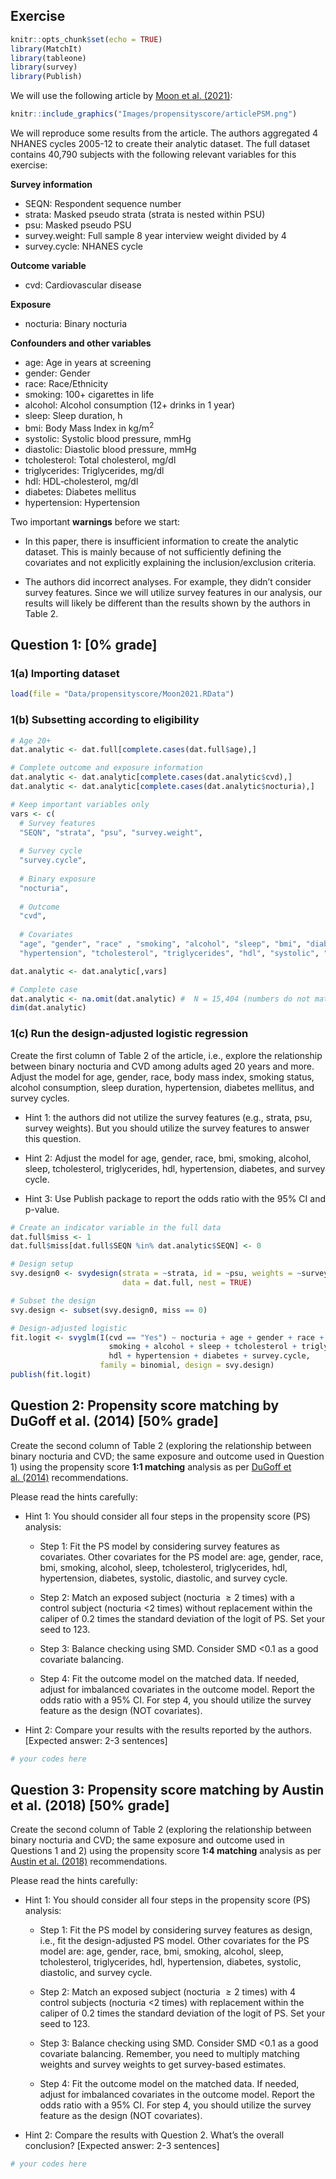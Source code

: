 ## Exercise {.unnumbered}

```r
knitr::opts_chunk$set(echo = TRUE)
library(MatchIt)
library(tableone)
library(survey)
library(Publish)
```

We will use the following article by [Moon et al. (2021)](https://doi.org/10.1002/nau.24711):

```r
knitr::include_graphics("Images/propensityscore/articlePSM.png")
```

We will reproduce some results from the article. The authors aggregated 4 NHANES cycles 2005-12 to create their analytic dataset. The full dataset contains 40,790 subjects with the following relevant variables for this exercise:

**Survey information**

* SEQN: Respondent sequence number
* strata: Masked pseudo strata (strata is nested within PSU)
* psu: Masked pseudo PSU
* survey.weight: Full sample 8 year interview weight divided by 4
* survey.cycle: NHANES cycle

**Outcome variable**

* cvd: Cardiovascular disease

**Exposure**

* nocturia: Binary nocturia

**Confounders and other variables**

* age: Age in years at screening
* gender: Gender
* race: Race/Ethnicity
* smoking: 100+ cigarettes in life
* alcohol: Alcohol consumption (12+ drinks in 1 year)
* sleep: Sleep duration, h
* bmi: Body Mass Index in kg/m$^2$
* systolic: Systolic blood pressure, mmHg
* diastolic: Diastolic blood pressure, mmHg
* tcholesterol: Total cholesterol, mg/dl
* triglycerides: Triglycerides, mg/dl
* hdl: HDL‐cholesterol, mg/dl
* diabetes: Diabetes mellitus
* hypertension: Hypertension

Two important **warnings** before we start:

 - In this paper, there is insufficient information to create the analytic dataset. This is mainly because of not sufficiently defining the covariates and not explicitly explaining the inclusion/exclusion criteria. 
 
 - The authors did incorrect analyses. For example, they didn't consider survey features. Since we will utilize survey features in our analysis, our results will likely be different than the results shown by the authors in Table 2. 

## Question 1: [0% grade]

### 1(a) Importing dataset
```r
load(file = "Data/propensityscore/Moon2021.RData")
```

### 1(b) Subsetting according to eligibility
```r
# Age 20+
dat.analytic <- dat.full[complete.cases(dat.full$age),]

# Complete outcome and exposure information
dat.analytic <- dat.analytic[complete.cases(dat.analytic$cvd),] 
dat.analytic <- dat.analytic[complete.cases(dat.analytic$nocturia),] 

# Keep important variables only
vars <- c(
  # Survey features
  "SEQN", "strata", "psu", "survey.weight", 
  
  # Survey cycle
  "survey.cycle", 
  
  # Binary exposure
  "nocturia",
  
  # Outcome
  "cvd",
  
  # Covariates
  "age", "gender", "race" , "smoking", "alcohol", "sleep", "bmi", "diabetes", 
  "hypertension", "tcholesterol", "triglycerides", "hdl", "systolic", "diastolic")

dat.analytic <- dat.analytic[,vars]

# Complete case
dat.analytic <- na.omit(dat.analytic) #  N = 15,404 (numbers do not match with Fig 1)
dim(dat.analytic)
```

### 1(c) Run the design-adjusted logistic regression
Create the first column of Table 2 of the article, i.e., explore the relationship between binary nocturia and CVD among adults aged 20 years and more. Adjust the model for age, gender, race, body mass index, smoking status, alcohol consumption, sleep duration, hypertension, diabetes mellitus, and survey cycles.

 - Hint 1: the authors did not utilize the survey features (e.g., strata, psu, survey weights). But you should utilize the survey features to answer this question. 
 
 - Hint 2: Adjust the model for age, gender, race, bmi, smoking, alcohol, sleep, tcholesterol, triglycerides, hdl, hypertension, diabetes, and survey cycle. 
 
 - Hint 3: Use Publish package to report the odds ratio with the 95% CI and p-value.

```r
# Create an indicator variable in the full data
dat.full$miss <- 1
dat.full$miss[dat.full$SEQN %in% dat.analytic$SEQN] <- 0

# Design setup
svy.design0 <- svydesign(strata = ~strata, id = ~psu, weights = ~survey.weight,
                         data = dat.full, nest = TRUE)

# Subset the design
svy.design <- subset(svy.design0, miss == 0)

# Design-adjusted logistic
fit.logit <- svyglm(I(cvd == "Yes") ~ nocturia + age + gender + race + bmi + 
                      smoking + alcohol + sleep + tcholesterol + triglycerides + 
                      hdl + hypertension + diabetes + survey.cycle, 
                    family = binomial, design = svy.design)
publish(fit.logit)
```

## Question 2: Propensity score matching by DuGoff et al. (2014) [50% grade] 
Create the second column of Table 2 (exploring the relationship between binary nocturia and CVD; the same exposure and outcome used in Question 1) using the propensity score **1:1 matching** analysis as per [DuGoff et al. (2014)](https://pubmed.ncbi.nlm.nih.gov/23855598/) recommendations.

Please read the hints carefully:

 - Hint 1: You should consider all four steps in the propensity score (PS) analysis:
 
     + Step 1: Fit the PS model by considering survey features as covariates. Other covariates for the PS model are: age, gender, race, bmi, smoking, alcohol, sleep, tcholesterol, triglycerides, hdl, hypertension, diabetes, systolic, diastolic, and survey cycle.
  
    + Step 2: Match an exposed subject (nocturia $\ge2$ times) with a control subject (nocturia <2 times) without replacement within the caliper of 0.2 times the standard deviation of the logit of PS. Set your seed to 123.
  
    + Step 3: Balance checking using SMD. Consider SMD <0.1 as a good covariate balancing. 
  
    + Step 4: Fit the outcome model on the matched data. If needed, adjust for imbalanced covariates in the outcome model. Report the odds ratio with a 95% CI. For step 4, you should utilize the survey feature as the design (NOT covariates).
  
 - Hint 2: Compare your results with the results reported by the authors. [Expected answer: 2-3 sentences]

```r
# your codes here

```


## Question 3: Propensity score matching by Austin et al. (2018) [50% grade] 

Create the second column of Table 2 (exploring the relationship between binary nocturia and CVD; the same exposure and outcome used in Questions 1 and 2) using the propensity score **1:4 matching** analysis as per [Austin et al. (2018)](https://www.ncbi.nlm.nih.gov/pmc/articles/PMC5843030/) recommendations.

Please read the hints carefully:

 - Hint 1: You should consider all four steps in the propensity score (PS) analysis:
 
    + Step 1: Fit the PS model by considering survey features as design, i.e., fit the design-adjusted PS model. Other covariates for the PS model are: age, gender, race, bmi, smoking, alcohol, sleep, tcholesterol, triglycerides, hdl, hypertension, diabetes, systolic, diastolic, and survey cycle. 
  
    + Step 2: Match an exposed subject (nocturia $\ge2$ times) with 4 control subjects (nocturia <2 times) with replacement within the caliper of 0.2 times the standard deviation of the logit of PS. Set your seed to 123. 
  
    + Step 3: Balance checking using SMD. Consider SMD <0.1 as a good covariate balancing. Remember, you need to multiply matching weights and survey weights to get survey-based estimates. 
  
    + Step 4: Fit the outcome model on the matched data. If needed, adjust for imbalanced covariates in the outcome model. Report the odds ratio with a 95% CI. For step 4, you should utilize the survey feature as the design (NOT covariates).
  
 - Hint 2: Compare the results with Question 2. What's the overall conclusion? [Expected answer: 2-3 sentences]

```r
# your codes here

```